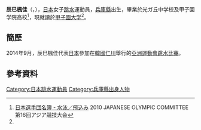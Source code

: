 {{noteTA|G1=Aquatics}}
{{Infobox sportsperson
|image       = 
|caption     =
|name        = 辰巳 楓佳
|native_name = {{lang|ja|たつみ ふうか}}
|nickname    =
|birth_date  = {{birth_date_and_age|1993|11|22}}<ref name="仁川">{{cite web|title=仁川アジア競技大会2014 ＞ 日本代表選手団 ＞ 辰巳 楓佳|url=http://www.joc.or.jp/games/asia/2014/japan/diving/tatsumifuka.html|publisher=JAPANESE OLYMPIC COMMITTEE}}{{ja}}</ref>
|birth_place = {{JPN}}[[兵庫縣|兵庫縣]]<ref name="仁川"/>
|residence   = 
|height      = {{height|m=1.56}}<ref name="仁川"/>
|weight      = {{weight|kg=50}}<ref name="仁川"/>
|retired     =
|country       = {{JPN}}
|sport         = [[跳水|跳水]]
|event         = 3米跳板、10米跳台 
|rank          =
|club          = JSS宝塚
|collegeteam   =
|partner       = 
|formerpartner =
|coach         =
|medaltemplates= <!-- see [[Template:MedalRelatedTemplates|Template:MedalRelatedTemplates]] -->
<!--
{{MedalSport | 女子[[跳水|跳水]]}}
{{MedalCountry | {{JPN}}}}
-->
}}
'''辰巳楓佳'''（{{lang|en|'''Tatsumi Fuka'''}}，{{bd|1993年|11月22日}}），[[日本|日本]]女子[[跳水|跳水]]運動員，[[兵庫縣|兵庫縣]]出生，畢業於光ガ丘中学校及甲子園学院高校<ref>[http://www.joc.or.jp/int_games/asia/2010/pdf/member/02_swimming.pdf 日本選手団名簿 - 水泳／飛込み] {{Wayback|url=http://www.joc.or.jp/int_games/asia/2010/pdf/member/02_swimming.pdf |date=20111018003544 }}2010 JAPANESE OLYMPIC COMMITTEE  第16回アジア競技大会{{ja}}</ref>，現就讀於[[甲子園大学|甲子園大学]]<ref name="仁川"/>。

==簡歷==
2014年9月，辰巳楓佳代表[[2014年亞洲運動會日本代表團|日本]]參加在[[韓國|韓國]][[仁川|仁川]]舉行的[[2014年亞洲運動會|亞洲運動會]][[2014年亞洲運動會跳水比賽|跳水比賽]]。

==參考資料==
{{Reflist}}

{{DEFAULTSORT:Tatsumi Fuka}}
[[Category:日本跳水運動員|Category:日本跳水運動員]]
[[Category:兵庫縣出身人物|Category:兵庫縣出身人物]]